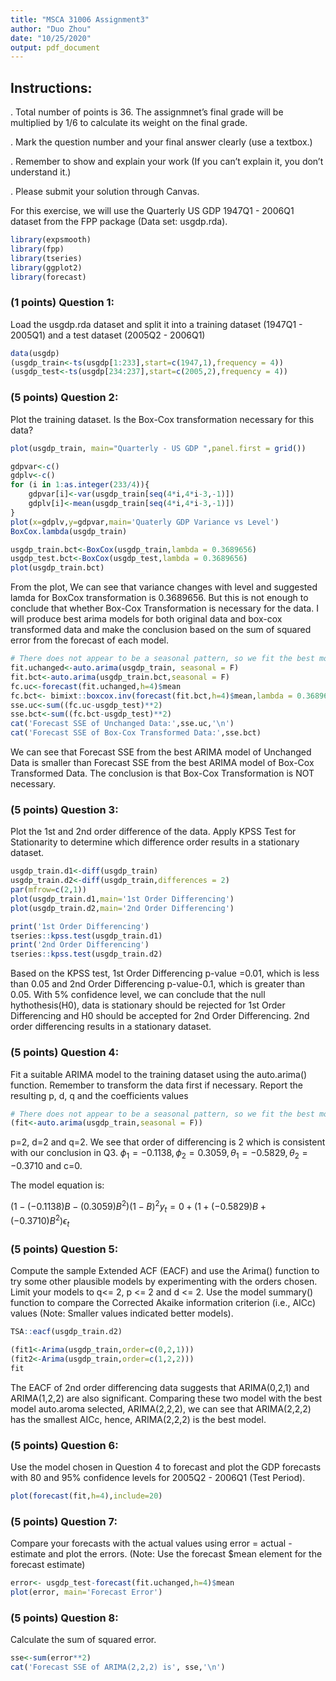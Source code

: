 ---
title: "MSCA 31006 Assignment3"
author: "Duo Zhou"
date: "10/25/2020"
output: pdf_document
---

## Instructions:

. Total number of points is 36. The assignmnet's final grade will be multiplied by 1/6 to calculate its weight on the final grade.

. Mark the question number and your final answer clearly (use a textbox.)

. Remember to show and explain your work (If you can't explain it, you don't understand it.)

. Please submit your solution through Canvas.

For this exercise, we will use the Quarterly US GDP 1947Q1 - 2006Q1 dataset from the FPP package (Data set: usgdp.rda).

```{r,include=FALSE,warning=FALSE}
library(expsmooth)
library(fpp)
library(tseries)
library(ggplot2)
library(forecast)
```

### (1 points) Question 1:
Load the usgdp.rda dataset and split it into a training dataset (1947Q1 - 2005Q1) and a test dataset (2005Q2 - 2006Q1)


```{r}
data(usgdp)
(usgdp_train<-ts(usgdp[1:233],start=c(1947,1),frequency = 4))
(usgdp_test<-ts(usgdp[234:237],start=c(2005,2),frequency = 4))
```

### (5 points) Question 2:
Plot the training dataset. Is the Box-Cox transformation necessary for this data?

```{r}
plot(usgdp_train, main="Quarterly - US GDP ",panel.first = grid())
```

```{r}
gdpvar<-c()
gdplv<-c()
for (i in 1:as.integer(233/4)){
    gdpvar[i]<-var(usgdp_train[seq(4*i,4*i-3,-1)])
    gdplv[i]<-mean(usgdp_train[seq(4*i,4*i-3,-1)])
}
plot(x=gdplv,y=gdpvar,main='Quaterly GDP Variance vs Level')
BoxCox.lambda(usgdp_train)
```


```{r}
usgdp_train.bct<-BoxCox(usgdp_train,lambda = 0.3689656)
usgdp_test.bct<-BoxCox(usgdp_test,lambda = 0.3689656)
plot(usgdp_train.bct)
```



From the plot, We can see that variance changes with level and suggested lamda for BoxCox transformation is 0.3689656. But this is not enough to conclude that whether Box-Cox Transformation is necessary for the data. I will produce best arima models for both original data and box-cox transformed data and make the conclusion based on the sum of squared error from the forecast of each model.

```{r}
# There does not appear to be a seasonal pattern, so we fit the best model without seasonality
fit.uchanged<-auto.arima(usgdp_train, seasonal = F)
fit.bct<-auto.arima(usgdp_train.bct,seasonal = F)
fc.uc<-forecast(fit.uchanged,h=4)$mean
fc.bct<- bimixt::boxcox.inv(forecast(fit.bct,h=4)$mean,lambda = 0.3689656)
sse.uc<-sum((fc.uc-usgdp_test)**2)
sse.bct<-sum((fc.bct-usgdp_test)**2)
cat('Forecast SSE of Unchanged Data:',sse.uc,'\n')
cat('Forecast SSE of Box-Cox Transformed Data:',sse.bct)
```

We can see that Forecast SSE from the best ARIMA model of Unchanged Data is smaller than Forecast SSE from the best ARIMA model of Box-Cox Transformed Data. The conclusion is that Box-Cox Transformation is NOT necessary.


### (5 points) Question 3:

Plot the 1st and 2nd order difference of the data. Apply KPSS Test for Stationarity to determine which difference order results in a stationary dataset.

```{r}
usgdp_train.d1<-diff(usgdp_train)
usgdp_train.d2<-diff(usgdp_train,differences = 2)
par(mfrow=c(2,1))
plot(usgdp_train.d1,main='1st Order Differencing')
plot(usgdp_train.d2,main='2nd Order Differencing')
```

```{r,warning=FALSE}
print('1st Order Differencing')
tseries::kpss.test(usgdp_train.d1)
print('2nd Order Differencing')
tseries::kpss.test(usgdp_train.d2)
```

Based on the KPSS test, 1st Order Differencing p-value =0.01, which is less than 0.05 and 2nd Order Differencing p-value-0.1, which is greater than 0.05. With 5% confidence level, we can conclude that the null hythothesis(H0), data is stationary should be rejected for 1st Order Differencing and H0 should be accepted for 2nd Order Differencing. 2nd order differencing results in a stationary dataset.

### (5 points) Question 4: 
Fit a suitable ARIMA model to the training dataset using the auto.arima() function. Remember to transform the data first if necessary. Report the resulting p, d, q and the coefficients values

```{r}
# There does not appear to be a seasonal pattern, so we fit the best model without seasonality
(fit<-auto.arima(usgdp_train,seasonal = F))
```

p=2, d=2 and q=2. We see that order of differencing is 2 which is consistent with our conclusion in Q3. $\phi_{1}=-0.1138, \phi_{2}=0.3059, \theta_{1}=-0.5829, \theta_{2} =-0.3710$ and c=0.

The model equation is:

$(1-(-0.1138)B-(0.3059)B^{2})(1-B)^{2}y_{t}=0+(1+(-0.5829)B+(-0.3710)B^{2})\epsilon_{t}$

### (5 points) Question 5:
Compute the sample Extended ACF (EACF) and use the Arima() function to try some other
plausible models by experimenting with the orders chosen. Limit your models to q<= 2, p <= 2 and d <= 2. Use the model summary() function to compare the Corrected Akaike information criterion (i.e., AICc) values (Note: Smaller values indicated better models).


```{r}
TSA::eacf(usgdp_train.d2)
```

```{r}
(fit1<-Arima(usgdp_train,order=c(0,2,1)))
(fit2<-Arima(usgdp_train,order=c(1,2,2)))
fit
```

The EACF of 2nd order differencing data suggests that ARIMA(0,2,1) and ARIMA(1,2,2) are also significant. Comparing these two model with the best model auto.aroma selected, ARIMA(2,2,2), we can see that ARIMA(2,2,2) has the smallest AICc, hence, ARIMA(2,2,2) is the best model.


### (5 points) Question 6:
Use the model chosen in Question 4 to forecast and plot the GDP forecasts with 80 and 95% confidence levels for 2005Q2 - 2006Q1 (Test Period).

```{r}
plot(forecast(fit,h=4),include=20)
```


### (5 points) Question 7:
Compare your forecasts with the actual values using error = actual - estimate and plot the errors. (Note: Use the forecast $mean element for the forecast estimate)

```{r}
error<- usgdp_test-forecast(fit.uchanged,h=4)$mean
plot(error, main='Forecast Error')
```

### (5 points)  Question 8: 
Calculate the sum of squared error.

```{r}
sse<-sum(error**2)
cat('Forecast SSE of ARIMA(2,2,2) is', sse,'\n')
```



